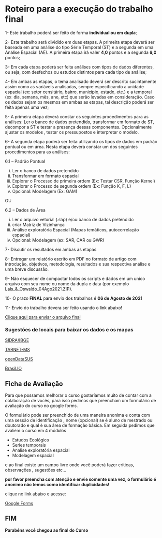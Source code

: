 # Roteiro para a execução do trabalho final


1- Este trabalho poderá ser feito de forma **individual ou em dupla**;

2- Este trabalho será dividido em duas etapas. A primeira etapa deverá ser baseada em uma análise do tipo Série Temporal (ST) e a segunda em uma Análise Espacial (AE). A primeira etapa irá valer **4,0** pontos e a segunda **6,0** pontos;

3- Em cada etapa poderá ser feita análises com tipos de dados diferentes, ou seja, com desfechos ou estudos distintos para cada tipo de análise;

4- Em ambas as etapas, o tema analisado deverá ser descrito sucintamente assim como as variáveis analisadas, sempre especificando a unidade espacial (ex: setor censitário, bairro, município, estado, etc.) e a temporal (ex: dia, semana, mês, ano, etc) que serão levadas em consideração. Caso os dados sejam os mesmos em ambas as etapas, tal descrição poderá ser feita apenas uma vez;

5- A primeira etapa deverá constar os seguintes procedimentos para as análises: Ler o banco de dados pretendido, transformar em formato de ST, decompor a ST e testar a presença dessas componentes. Opcionalmente ajustar os modelos , testar os pressupostos e interpretar o modelo.  

6- A segunda etapa poderá ser  feita utilizando os tipos de dados em padrão pontual ou em área. Nesta etapa deverá constar um dos seguintes procedimentos para as análises: 
  
6.1 – Padrão Pontual
  
i) Ler o banco de dados pretendido
ii) Transformar em formato espacial
iii) Explorar o Processo de primeira ordem (Ex: Testar CSR, Função Kernel)
iv) Explorar o Processo de segunda ordem (Ex: Função K, F, L)
v) Opcional: Modelagem (Ex: GAM)

OU 

6.2 – Dados de Área  

i) Ler o arquivo vetorial (.shp) e/ou banco de dados pretendido
ii) criar Matriz de Vizinhança
iii) Análise exploratória Espacial (Mapas temáticos, autocorrelação espacial)
iv) Opcional: Modelagem (ex: SAR, CAR ou GWR) 


7- Discutir os resultados em ambas as etapas.

8- Entregar um relatório escrito em PDF no formato de artigo com introdução, objetivos, metodologia, resultados e sua respectiva análise e uma breve discussão.

9- Não esquecer de compactar todos os scripts e dados em um unico arquivo com seu nome ou nome da dupla e data 
(por exemplo Laís_&_Oswaldo_04Ago2021.ZIP).


10- O prazo **FINAL** para envio dos trabalhos é **06 de Agosto de 2021**

11- Envio do trabalho devera ser feito usando o link abaixo!

[Clique aqui para enviar o arquivo final](https://own)

### Sugestões de locais para baixar os dados e os mapas

[SIDRA/IBGE](https://sidra.ibge.gov.br/home/pms/brasil)

[TABNET-MS](http://www2.datasus.gov.br/DATASUS/index.php?area=02)

[openDataSUS](https://opendatasus.saude.gov.br)

[Brasil.IO](https://brasil.io/home/) 

## Ficha de Avaliação

Para que possamos melhorar o curso gostaríamos muito de contar com a colaboração de vocês, para isso pedimos que preencham um formulário de avaliação do curso no google forms. 

O formulário pode ser preenchido de uma maneira anonima e conta com uma sessão de identificação , nome (opcional) se é aluno de mestrado ou doutorado e  qual é sua área de formação básica. Em seguida  pedimos que avaliem o curso em 4 módulos  

* Estudos Ecológico
* Series temporais 
* Analise exploratória espacial
* Modelagem espacial

e ao final existe um campo livre onde você poderá fazer criticas, observações , sugestões etc… 

**por favor preencha com atenção e envie somente uma vez, o formulário é anonimo não temos como identificar duplicidades!**

clique no link abaixo e acesse:

[Google Forms](https://xxxxxxx)
  
## FIM 

**Parabéns você chegou ao final do Curso**